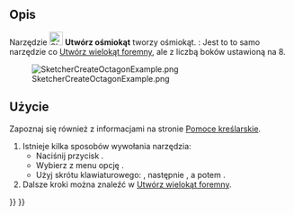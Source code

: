 <languages/>

{{Docnav/pl
|[[Sketcher_CreateHeptagon/pl|Utwórz siedmiokąt]]
|[[Sketcher_CreateRegularPolygon/pl|Utwórz wielokąt foremny]]
|[[Sketcher_Workbench/pl|środowisko pracy Szkicownik]]
|IconL=Sketcher_CreateHeptagon.svg
|IconR=Sketcher_CreateRegularPolygon.png
|IconC=Workbench_Sketcher.svg
}}

{{GuiCommand/pl
|Name=Sketcher CreateOctagon
|Name/pl=Szkicownik: Utwórz ośmiokąt
|MenuLocation=Szkic → Elementy geometryczne szkicownika → Utwórz ośmiokąt
|Workbenches=[[Sketcher_Workbench/pl|Szkicownik]]
|Shortcut={{KEY|G}} {{KEY|P}} {{KEY|8}}
|Version=0.15
|SeeAlso=[[Sketcher_CreateRegularPolygon/pl|Utwórz wielokąt foremny]]
}}

<span id="Description"></span>
==Opis==

Narzędzie [[Image:Sketcher_CreateOctagon.svg|24px]] '''Utwórz ośmiokąt''' tworzy ośmiokąt. {{Version/pl|1.0}}: Jest to to samo narzędzie co [[Sketcher_CreateOctagon/pl|Utwórz wielokąt foremny]], ale z liczbą boków ustawioną na 8.

[[Image:SketcherCreateOctagonExample.png‎]]

<span id="Usage"></span>
==Użycie==

Zapoznaj się również z informacjami na stronie [[Sketcher_Workbench/pl#Pomoce_kreślarskie|Pomoce kreślarskie]].

# Istnieje kilka sposobów wywołania narzędzia:
#* Naciśnij przycisk {{Button|[[Image:Sketcher_CreateOctagon.svg|16px]] '''Ośmiokąt}}.
#* Wybierz z menu opcję {{MenuCommand|Szkic → Elementy geometryczne szkicownik → [[Image:Sketcher_CreateOctagon.svg|16px]] Utwórz ośmiokąt}}.
#* Użyj skrótu klawiaturowego: {{KEY|G}}, następnie {{KEY|P}}, a potem {{KEY|8}}.
# Dalsze kroki można znaleźć w [[Sketcher_CreateRegularPolygon/pl#Użycie|Utwórz wielokąt foremny]].


{{Docnav/pl
|[[Sketcher_CreateHeptagon/pl|Utwórz siedmiokąt]]
|[[Sketcher_CreateRegularPolygon/pl|Utwórz wielokąt foremny]]
|[[Sketcher_Workbench/pl|środowisko pracy Szkicownik]]
|IconL=Sketcher_CreateHeptagon.svg
|IconR=Sketcher_CreateRegularPolygon.png
|IconC=Workbench_Sketcher.svg
}}

{{Sketcher_Tools_navi{{#translation:}}}}
{{Userdocnavi{{#translation:}}}}